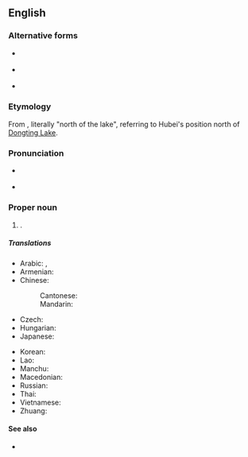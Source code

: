 ==English==
{{wikipedia}}

===Alternative forms===
* {{sense|historical|obsolete}} {{l|en|Hupeh}}
* {{q|abbreviation}} {{l|en|E}}
* {{q|from {{w|Wade–Giles}}}} {{l|en|Hu-pei}}

===Etymology===
From {{bor|en|cmn|-}} {{zh-l|湖北}}, literally "north of the lake", referring to Hubei's position north of [[Dongting Lake]].

===Pronunciation===
* {{a|RP}} {{IPA|en|/ˈhuːˌbeɪ/|/ˌhuːˈbeɪ/}}
* {{a|GA}} {{IPA|en|/ˈhuˌbeɪ/|/ˌhuˈbeɪ/|/ˈhubaɪ/}}
{{rfap|en}}

===Proper noun===
{{en-proper noun}}

# {{place|en|province|in central|c/China|with its capital at [[Wuhan]]}}.

=====Translations=====
{{trans-top|province in central China}}
* Arabic: {{t|ar|خُوبِي|m|tr=ḵubī}}, {{t|ar|هُوبِي|m|tr=hubī}}
* Armenian: {{t|hy|Հուբեյ|sc=Armn}}
* Chinese:
*: Cantonese: {{t|yue|湖北|tr=wu4 bak1}}
*: Mandarin: {{t+|cmn|湖北|tr=Húběi|sc=Hani}}
* Czech: {{t|cs|Chu-pej}}
* Hungarian: {{t|hu|Hupej}}
* Japanese: {{t+|ja|湖北|tr=こほく, Kohoku}}
{{trans-mid}}
* Korean: {{t|ko|^후베이}}
* Lao: {{t-needed|lo}}
* Manchu: {{t|mnc|ᡥᡡᠪᡝ}}
* Macedonian: {{t|mk|Хубеј}}
* Russian: {{t|ru|Хубэ́й|m}}
* Thai: {{t-needed|th}}
* Vietnamese: {{t|vi|Hồ Bắc}}
* Zhuang: {{t|za|Huzbwz}}
{{trans-bottom}}

====See also====
* {{l|en|Wuhan}}